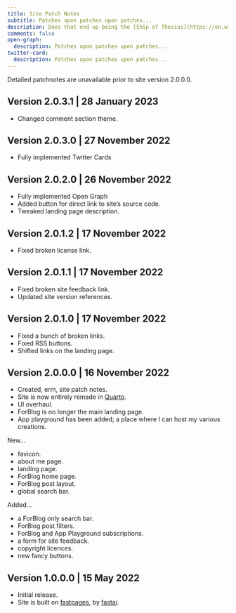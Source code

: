 ```yaml
---
title: Site Patch Notes
subtitle: Patches upon patches upon patches...
description: Does that end up being the [Ship of Thesius](https://en.wikipedia.org/wiki/Ship_of_Theseus)?
comments: false
open-graph:
  description: Patches upon patches upon patches...
twitter-card:
  description: Patches upon patches upon patches...
---
```


:::{.callout-note appearance="simple"}
Detailed patchnotes are unavailable prior to site version 2.0.0.0.
:::

## Version 2.0.3.1 | 28 January 2023

* Changed comment section theme.

## Version 2.0.3.0 | 27 November 2022

* Fully implemented Twitter Cards

## Version 2.0.2.0 | 26 November 2022

* Fully implemented Open Graph
* Added button for direct link to site's source code.
* Tweaked landing page description.

## Version 2.0.1.2 | 17 November 2022

* Fixed broken license link.

## Version 2.0.1.1 | 17 November 2022

* Fixed broken site feedback link.
* Updated site version references.

## Version 2.0.1.0 | 17 November 2022

* Fixed a bunch of broken links.
* Fixed RSS buttons.
* Shifted links on the landing page.

## Version 2.0.0.0 | 16 November 2022

* Created, erm, site patch notes.
* Site is now entirely remade in [Quarto](https://quarto.org).
* UI overhaul.
* ForBlog is no longer the main landing page.
* App playground has been added; a place where I can host my various creations.

New...

* favicon.
* about me page.
* landing page.
* ForBlog home page.
* ForBlog post layout.
* global search bar.

Added...

* a ForBlog only search bar.
* ForBlog post filters.
* ForBlog and App Playground subscriptions.
* a form for site feedback.
* copyright licences.
* new fancy buttons.

## Version 1.0.0.0 | 15 May 2022

* Initial release.
* Site is built on [fastpages](https://github.com/fastai/fastpages), by [fastai](https://fast.ai).
